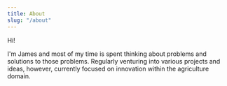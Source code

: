 ```yaml
---
title: About
slug: "/about"
---
```


Hi!

I'm James and most of my time is spent thinking about problems and solutions to those problems. Regularly venturing into various projects and ideas, however, currently focused on innovation within the agriculture domain.
